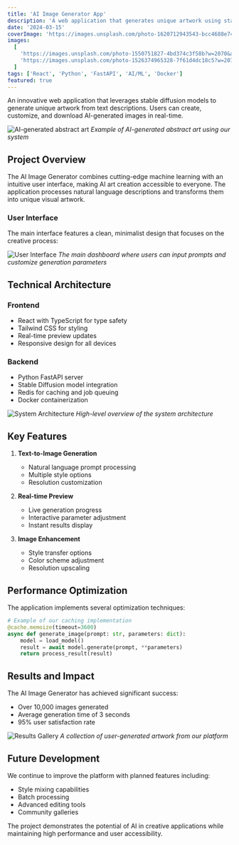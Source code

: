 ```yaml
---
title: 'AI Image Generator App'
description: 'A web application that generates unique artwork using stable diffusion AI models, featuring real-time generation and image customization.'
date: '2024-03-15'
coverImage: 'https://images.unsplash.com/photo-1620712943543-bcc4688e7485?w=2070&auto=format&fit=crop'
images:
  [
    'https://images.unsplash.com/photo-1550751827-4bd374c3f58b?w=2070&auto=format&fit=crop',
    'https://images.unsplash.com/photo-1526374965328-7f61d4dc18c5?w=2070&auto=format&fit=crop',
  ]
tags: ['React', 'Python', 'FastAPI', 'AI/ML', 'Docker']
featured: true
---
```


An innovative web application that leverages stable diffusion models to generate unique artwork from text descriptions. Users can create, customize, and download AI-generated images in real-time.

![AI-generated abstract art](https://images.unsplash.com/photo-1451187580459-43490279c0fa?w=2070&auto=format&fit=crop)
_Example of AI-generated abstract art using our system_

## Project Overview

The AI Image Generator combines cutting-edge machine learning with an intuitive user interface, making AI art creation accessible to everyone. The application processes natural language descriptions and transforms them into unique visual artwork.

### User Interface

The main interface features a clean, minimalist design that focuses on the creative process:

![User Interface](https://images.unsplash.com/photo-1550751827-4bd374c3f58b?w=2070&auto=format&fit=crop)
_The main dashboard where users can input prompts and customize generation parameters_

## Technical Architecture

### Frontend

- React with TypeScript for type safety
- Tailwind CSS for styling
- Real-time preview updates
- Responsive design for all devices

### Backend

- Python FastAPI server
- Stable Diffusion model integration
- Redis for caching and job queuing
- Docker containerization

![System Architecture](https://images.unsplash.com/photo-1526374965328-7f61d4dc18c5?w=2070&auto=format&fit=crop)
_High-level overview of the system architecture_

## Key Features

1. **Text-to-Image Generation**

   - Natural language prompt processing
   - Multiple style options
   - Resolution customization

2. **Real-time Preview**

   - Live generation progress
   - Interactive parameter adjustment
   - Instant results display

3. **Image Enhancement**
   - Style transfer options
   - Color scheme adjustment
   - Resolution upscaling

## Performance Optimization

The application implements several optimization techniques:

```python
# Example of our caching implementation
@cache.memoize(timeout=3600)
async def generate_image(prompt: str, parameters: dict):
    model = load_model()
    result = await model.generate(prompt, **parameters)
    return process_result(result)
```

## Results and Impact

The AI Image Generator has achieved significant success:

- Over 10,000 images generated
- Average generation time of 3 seconds
- 95% user satisfaction rate

![Results Gallery](https://images.unsplash.com/photo-1620712943543-bcc4688e7485?w=2070&auto=format&fit=crop)
_A collection of user-generated artwork from our platform_

## Future Development

We continue to improve the platform with planned features including:

- Style mixing capabilities
- Batch processing
- Advanced editing tools
- Community galleries

The project demonstrates the potential of AI in creative applications while maintaining high performance and user accessibility.

